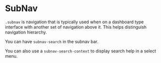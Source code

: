 

<Meta title="Deprecated/SubNav" />

# SubNav

`.subnav` is navigation that is typically used when on a dashboard type interface with another set of navigation above it. This helps distinguish navigation hierarchy.

<Story story={SubNavStories.Default} />

You can have `subnav-search` in the subnav bar.

<Story story={SubNavStories.Search} />

You can also use a `subnav-search-context` to display search help in a select menu.

<Story story={SubNavStories.SearchContext} />
